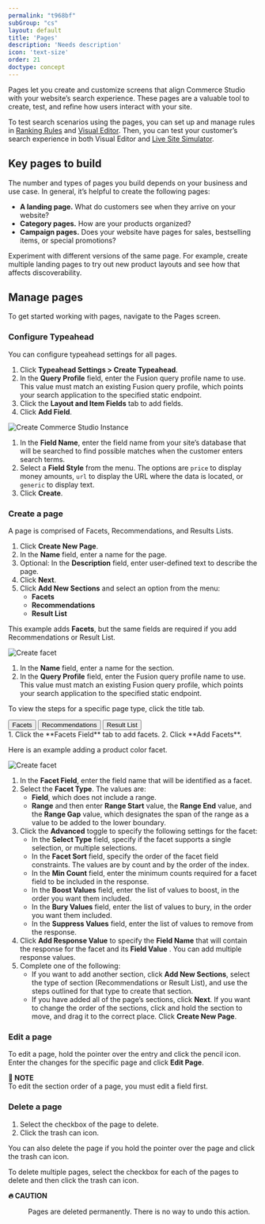 ```yaml
---
permalink: "t968bf"
subGroup: "cs"
layout: default
title: 'Pages'
description: 'Needs description'
icon: 'text-size'
order: 21
doctype: concept
---
```


Pages let you create and customize screens that align Commerce Studio with your website’s search experience. These pages are a valuable tool to create, test, and refine how users interact with your site.

To test search scenarios using the pages, you can set up and manage rules in [Ranking Rules](/lw-platform/cs/ravw5k/ranking-rules) and [Visual Editor](/lw-platform/cs/l6f36o/visual-editor). Then, you can test your customer’s search experience in both Visual Editor and [Live Site Simulator](/lw-platform/cs/93f8tp/live-site-simulator).

## Key pages to build

The number and types of pages you build depends on your business and use case. 
In general, it’s helpful to create the following pages:

* **A landing page.** What do customers see when they arrive on your website?
* **Category pages.** How are your products organized? 
* **Campaign pages.** Does your website have pages for sales, bestselling items, or special promotions?

Experiment with different versions of the same page.
For example, create multiple landing pages to try out new product layouts and see how that affects discoverability. 

## Manage pages

To get started working with pages, navigate to the Pages screen. 

### Configure Typeahead

You can configure typeahead settings for all pages.

1. Click **Typeahead Settings > Create Typeahead**.
2. In the **Query Profile** field, enter the Fusion query profile name to use. This value must match an existing Fusion query profile, which points your search application to the specified static endpoint.
3. Click the **Layout and Item Fields** tab to add fields.
4. Click **Add Field**.

![Create Commerce Studio Instance](/assets/images/lw-platform/commerce-studio/lw-cs-create-typeahead.png)

1. In the **Field Name**, enter the field name from your site’s database that will be searched to find possible matches when the customer enters search terms.
2. Select a **Field Style** from the menu. The options are `price` to display money amounts, `url` to display the URL where the data is located, or `generic` to display text.
3. Click **Create**.

### Create a page

A page is comprised of Facets, Recommendations, and Results Lists. 

1. Click **Create New Page**.
2. In the **Name** field, enter a name for the page.
3. Optional: In the **Description** field, enter user-defined text to describe the page. 
4. Click **Next**. 
5. Click **Add New Sections** and select an option from the menu:
   * **Facets**
   * **Recommendations**
   * **Result List**

This example adds **Facets**, but the same fields are required if you add Recommendations or Result List.

![Create facet](/assets/images/lw-platform/commerce-studio/lw-cs-create-facet.png)

1. In the **Name** field, enter a name for the section.
2. In the **Query Profile** field, enter the Fusion query profile name to use. This value must match an existing Fusion query profile, which points your search application to the specified static endpoint.

To view the steps for a specific page type, click the title tab.
<div class="tab">
  <button class="tablinks btn_primary" onclick="openPage(event, 'facetstab')" id="defaultOpen">Facets</button>
  <button class="tablinks btn_primary" onclick="openPage(event, 'recstab')">Recommendations</button>
  <button class="tablinks btn_primary" onclick="openPage(event, 'resultstab')">Result List</button>
</div>

<div class="tabcontent" id="facetstab" style="display: block">
1. Click the **Facets Field** tab to add facets.
2. Click **Add Facets**. 

Here is an example adding a product color facet.

![Create facet](/assets/images/lw-platform/commerce-studio/lw-cs-create-facet-fields.png)

1. In the **Facet Field**, enter the field name that will be identified as a facet.
2. Select the **Facet Type**. The values are:
   * **Field**, which does not include a range. 
   * **Range** and then enter **Range Start** value, the **Range End** value, and the **Range Gap** value, which designates the span of the range as a value to be added to the lower boundary.
3. Click the **Advanced** toggle to specify the following settings for the facet:
   * In the **Select Type** field, specify if the facet supports a single selection, or multiple selections.
   * In the **Facet Sort** field, specify the order of the facet field constraints. The values are by count and by the order of the index.
   * In the **Min Count** field, enter the minimum counts required for a facet field to be included in the response.
   * In the **Boost Values** field, enter the list of values to boost, in the order you want them included.
   * In the **Bury Values** field, enter the list of values to bury, in the order you want them included.
   * In the **Suppress Values** field, enter the list of values to remove from the response.
4. Click **Add Response Value** to specify the **Field Name** that will contain the response for the facet and its **Field Value** . You can add multiple response values.
5. Complete one of the following:
   * If you want to add another section, click **Add New Sections**, select the type of section (Recommendations or Result List), and use the steps outlined for that type to create that section.
   * If you have added all of the page’s sections, click **Next**. If you want to change the order of the sections, click and hold the section to move, and drag it to the correct place. Click **Create New Page**.

</div>

<div class="tabcontent" id="recstab" style="display: none">
1. Click the **Layout and Item Fields** tab to add fields.
2. Click **Add Field**. 

![Create recommendations](/assets/images/lw-platform/commerce-studio/lw-cs-create-recommendation-field.png)

1. Enter the **Field Name** used for the recommendation.
2. Select a **Field Style** from the menu. The options are `price` to display money amounts, `url` to display the URL where the data is located, or `generic` to display text.
3. Enter a **Field Display Name.** The title of the field. For example, the Field Display Name for the `product_title_s` field is `Product Name`. If you add the `price_s` field, the Field Display Name can be any text such as `Price`.
4. Optional: Enable **Inline Analytics** to display metrics on the results returned on the page. 
5. Complete one of the following:
   * If you want to add another section, click **Add New Sections**, select the type of section (Facets or Result List), and use the steps outlined for that type to create that section.
   * If you have added all of the page’s sections, click **Next**. If you want to change the order of the sections, click and hold the section to move, and drag it to the correct place. Click **Create New Page**.
</div>

<div class="tabcontent" id="resultstab" style="display: none">
1. Click the **Layout and Item Fields** tab to add fields.
2. Enter the **Field Name** for the result list. 

![Create result list](/assets/images/lw-platform/commerce-studio/lw-cs-create-result-list.png)

1. Select a **Field Style** from the menu. Two field styles are programmed by default: Image and Title. 
2. Select **Show Variants** to enter an alternative to the specified field.
   * Enter the **Field Name** for the variant. 
   * Select a **Field Style** from the menu for the variant. 
   * Enter a **Variant SKU ID** for the variant.
3. Optional: Click **Add Field** to enter additional fields.
   * Enter the **Field Name** used for the result list.
   * Select a **Field Style** from the menu. The options are `price` to display money amounts, `url` to display the URL where the data is located, or `generic` to display text.
   * Enter a **Field Display Name.** The title of the field. For example, the Field Display Name for the `product_title_s` field is `Product Name`. If you add the `price_s` field, the Field Display Name can be any text such as `Price`.
4. Optional: Enable **Inline Analytics** to display metrics on the results returned on the page. 
5. Complete one of the following:
   * If you want to add another section, click **Add New Sections**, select the type of section (Facets or Recommendations), and use the steps outlined for that type to create that section.
   * If you have added all of the page’s sections, click **Next**. If you want to change the order of the sections, click and hold the section to move, and drag it to the correct place. Click **Create New Page**.
</div>

### Edit a page

To edit a page, hold the pointer over the entry and click the pencil icon. Enter the changes for the specific page and click **Edit Page**.

**📌 NOTE**\
To edit the section order of a page, you must edit a field first. 

### Delete a page

1. Select the checkbox of the page to delete. 
2. Click the trash can icon. 

You can also delete the page if you hold the pointer over the page and click the trash can icon.

To delete multiple pages, select the checkbox for each of the pages to delete and then click the trash can icon.

<dl><dt><strong>🔥 CAUTION</strong></dt><dd>

Pages are deleted permanently. There is no way to undo this action. 
</dd></dl>
